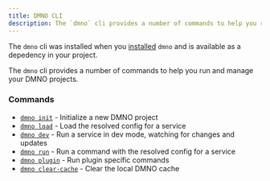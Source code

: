 ```yaml
---
title: DMNO CLI
description: The `dmno` cli provides a number of commands to help you run and manage your DMNO projects.
---
```




The `dmno` cli was installed when you [installed](/docs/get-started/quickstart) `dmno` and is available as a depedency in your project. 

The `dmno` cli  provides a number of commands to help you run and manage your DMNO projects.

<DmnoExecPathAside />


### Commands

- [`dmno init`](/docs/reference/cli/init) - Initialize a new DMNO project
- [`dmno load`](/docs/reference/cli/load) - Load the resolved config for a service
- [`dmno dev`](/docs/reference/cli/dev) - Run a service in dev mode, watching for changes and updates
- [`dmno run`](/docs/reference/cli/run) - Run a command with the resolved config for a service
- [`dmno plugin`](/docs/reference/cli/plugin) - Run plugin specific commands
- [`dmno clear-cache`](/docs/reference/cli/clear-cache) - Clear the local DMNO cache
